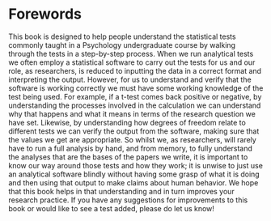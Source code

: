 # Forewords {-}

This book is designed to help people understand the statistical tests commonly taught in a Psychology undergraduate course by walking through the tests in a step-by-step process. When we run analytical tests we often employ a statistical software to carry out the tests for us and our role, as researchers, is reduced to inputting the data in a correct format and interpreting the output. However, for us to understand and verify that the software is working correctly we must have some working knowledge of the test being used. For example, if a t-test comes back positive or negative, by understanding the processes involved in the calculation we can understand why that happens and what it means in terms of the research question we have set. Likewise, by understanding how degrees of freedom relate to different tests we can verify the output from the software, making sure that the values we get are appropriate. So whilst we, as researchers, will rarely have to run a full analysis by hand, and from memory, to fully understand the analyses that are the bases of the papers we write, it is important to know our way around those tests and how they work; it is unwise to just use an analytical software blindly without having some grasp of what it is doing and then using that output to make claims about human behavior. We hope that this book helps in that understanding and in turn improves your research practice. If you have any suggestions for improvements to this book or would like to see a test added, please do let us know!


